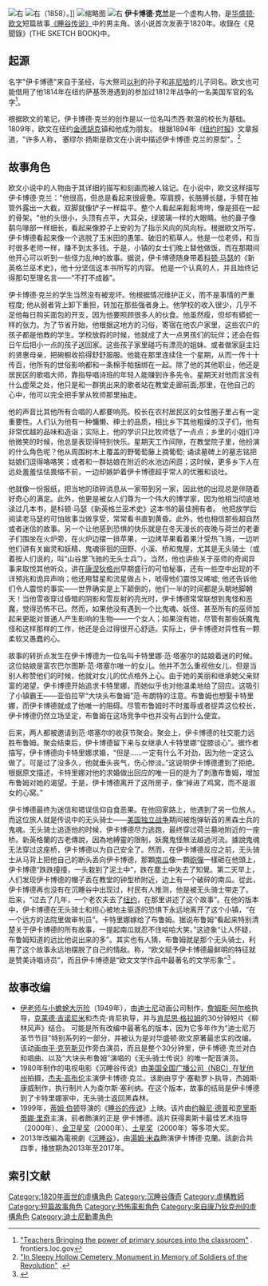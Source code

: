 [[File:What_fearful_shapes_and_shadows_beset_his_path_-_The_Legend_of_Sleepy_Hollow_(1899),_frontispiece_-_BL.jpg|右]]
[[File:John_Quidor_-_The_Headless_Horseman_Pursuing_Ichabod_Crane_-_Google_Art_Project.jpg|右]]（1858）。]]
[[File:Willrogerscrane.jpg|缩略图]]
[[File:WLA_nyhistorical_Courtship_In_Sleepy_Hollow.jpg|右]]
'''伊卡博德·克兰'''是一个虚构人物，是[[華盛頓·歐文|华盛顿·欧文]]短篇故事[[沉睡谷传奇|《睡谷传说》]]中的男主角。该小说首次发表于1820年。收錄在《見聞錄》(THE SKETCH BOOK)中。

== 起源 ==
名字"伊卡博德"来自于圣经，与大祭司[[以利|以利]]的孙子和[[非尼哈|非尼哈]]的儿子同名。欧文也可能借用了他1814年在纽约萨基茨港遇到的参加过1812年战争的一名美国军官的名字<ref>[http://frontiers.loc.gov/learn/collections/dag/langarts.html "Teachers Bringing the power of primary sources into the classroom"] {{Wayback|url=http://frontiers.loc.gov/learn/collections/dag/langarts.html |date=20071026020909 }}. frontiers.loc.gov</ref>。

根据欧文的笔记，伊卡博德·克兰的创作是以一位名叫杰西·默温的校长为基础。1809年，欧文在纽约[[金德胡克|金德胡克]]镇和他成为朋友。 根据1894年《[[纽约时报|纽约时报]]》文章报道，"许多人称， 塞缪尔·扬斯是欧文在小说中描述伊卡博德·克兰的原型"。<ref name="NYT">[http://query.nytimes.com/gst/abstract.html?res=9804E4D91131E033A25757C1A9669D94659ED7CF "In Sleepy Hollow Cemetery, Monument in Memory of Soldiers of the Revolution"] {{Wayback|url=http://query.nytimes.com/gst/abstract.html?res=9804E4D91131E033A25757C1A9669D94659ED7CF |date=20160303200249 }}.</ref>

== 故事角色 ==
欧文小说中的人物由于其详细的描写和刻画而被人铭记。在小说中，欧文这样描写伊卡博德·克兰："他很高，但总是看起来很疲惫。窄肩膀，长胳膊长腿，手臂在袖管外露出一大截，双脚就像铲子一样扁平。整个人看起来鬆鬆垮垮，像是搭在一起的骨架。"他的头很小，头顶有点平，大耳朵，绿玻璃一样的大眼睛。他的鼻子像鹬鸟喙部一样细长，看起来像脖子上安的为了指示风向的风向标。根据欧文所写，伊卡博德看起来像一个逃脱了玉米田的愚笨、破旧的稻草人。他是一位老师，和当时很多老师一样，赚不到太多钱。于是，小镇的女士们晚上替他做饭，而在那期间他开心可以听到一些怪力乱神的故事。据说，伊卡博德随身带着[[科顿·马瑟|科顿·马瑟]]的《新英格兰巫术史》，他十分坚信这本书所写的内容。 他是一个认真的人，并且始终记得那句至理名言——“不打不成器”。

伊卡博德·克兰的学生当然没有被宠坏。他根据情况维护正义，而不是事情的严重程度; 他从弱者背上卸下重担，转加在那些强者身上。他学校的收入很少，几乎不足他每日购买面包的开支，因为他要照顾很多人的伙食。他虽然瘦，但却有蟒蛇一样的张力。为了节省开始，他根据这地方的习俗，寄宿在他农户家里，这些农户的孩子都是他教的学生。学校放假的时候，他就成了大一点男孩们的玩伴；还会在假日午后把小一点的孩子送回家。这些孩子家里碰巧有漂亮的姐妹、或者做家庭主妇的贤惠母亲，把碗橱收拾得舒舒服服。他能在那里连续住一个星期，从而一传十十传百，他所有的世俗影响都和一条棉手帕捆绑在一起。除了他的其他职业，他还是居民区的歌唱大师，靠指导唱诗班的年轻人能赚到许多先令。星期天对他而言没有什么虚荣之处，他只是和一群挑出来的歌者站在教堂走廊前面;那里，在他自己的心中，他可以完全把手掌从牧师那里抽走。

他的声音比其他所有合唱的人都要响亮。校长在农村居民区的女性圈子里占有一定重要性。人们认为他有一种慵懒、绅士的品质，相比乡下其他粗燥的汉子们，他有非常优越的品味和造诣；实际上，他的学识只比牧师低了一点点；乡里的小姐们冲他微笑的时候，他总是表现得特别快乐。星期天工作间隙，在教堂院子里，他扮演的什么角色呢？他从周围树木上覆盖的野葡萄藤上摘葡萄; 诵读墓碑上的墓志铭把姑娘们逗得咯咯笑；或者和一群姑娘在附近的水池边闲逛；这时候，更多乡下人在远处羞羞怯怯畏缩不前，一边却嫉妒着伊卡博德超乎常人的优雅和谈吐。

他就像一份报纸，把当地的琐碎消息从一家带到另一家，因此他的出现总是伴随着好奇心的满足。此外，他更是被女人们尊为一个伟大的博学家，因为他相当彻底地读过几本书，是科顿·马瑟《新英格兰巫术史》这本书的最佳拥有者。 他把放学后阅读老马瑟的可怕故事当做享受，常常看书直到黄昏。此外，他也相信那些超自然或者迷信的故事。另一个让他感到恐惧的快乐就是在冬天漫长的夜晚与荷兰的老妻子们围坐在火炉旁，在火炉边摆一排苹果，一边烤苹果看着果汁受热飞溅，一边听他们讲有关幽灵和妖精、鬼魂徘徊的田野、小溪、桥和鬼屋，尤其是无头骑士（或着按人们说的，叫“山谷里飞驰的无头士兵”）。当然，他也讲些关于巫师的奇闻异事来取悦其他听众，讲在[[康乃狄克州|康涅狄格州]]早期盛行的可怕秘事，还有一些空中出现的不详预兆和诡异声响；他还用彗星和流星做占卜，唬得他们震惊又唏嘘; 他还告诉他们令人震惊的事实——世界确实是上下颠倒的，他们一半的时间都是头朝地脚朝天！当他雪夜穿过昏暗的阴影和雪反射的亮光时，伊卡博德常常联想到鬼怪和恶魔，觉得恐怖不已。然而，如果他没有遇到一个比鬼魂、妖怪、甚至所有的巫师加起来更能对普通人产生影响的生物——一个女人；如果没有她，尽管有那些妖魔鬼怪和这样那样的工作，他还是会过得很开心舒适。实际上，伊卡博德对异性有一颗柔软又愚蠢的心。

故事的转折点发生在伊卡博德为一位名叫卡特里娜·范·塔塞尔的姑娘着迷的时候。这位姑娘是富农巴尔图斯·范·塔塞尔唯一的女儿。他并不怎么重视他女儿，但是当别人称赞他们的时候，他就对女儿的优点格外上心。由于她的美丽和继承她父亲财富的渴望，伊卡博德开始追求卡特里娜，而她似乎也对他温柔地给了回应。这吸引了小镇霸王——亚伯拉罕“大块头布鲁姆”范·布朗特的注意。布鲁姆也想娶卡特里娜，而伊卡博德就成了他唯一的阻碍。尽管布鲁姆时不时羞辱或者捉弄这位校长，伊卡博德仍然立场坚定，布鲁姆在这场竞争中也并没有占到什么便宜。

后来，两人都被邀请到范·塔塞尔的收获节聚会。聚会上，伊卡博德的社交能力远胜布鲁姆。聚会结束后，伊卡博德留下来与女继承人卡特里娜“促膝谈心”。据作者描写，伊卡博德向卡特里娜求婚，“但是……一定有什么不对劲，因为他一定这么做了。可是过了没多久，他就垂头丧气，伤心惨淡。”这说明伊卡博德遭到了拒绝。根据原文描述，卡特里娜对他的求婚做出回应的唯一目的是为了刺激布鲁姆，增加布鲁姆对她的渴望。于是，伊卡博德离开了这所房子，像“掉进了鸡窝，而不是淑女的心窝。”

伊卡博德最终为迷信和错误信仰自食恶果。在他回家路上，他遇到了另一位旅人。而这位旅人就是传说中的无头骑士——[[美國獨立戰爭|美国独立战争]]期间被炮弹斩首的黑森士兵的鬼魂。无头骑士追逐他的时候，伊卡博德尽力逃跑，最终穿过荷兰墓地附近的一座桥。新英格蘭的古老傳說，因為地縛靈的限制，妖魔鬼怪無法越過河流。據說鬼魂无法穿过这座桥，伊卡博德以为自己安全了。然而，在伊卡博德反应之前，无头骑士从马背上把他自己的断头丢向伊卡博德，那顆[[南瓜|南瓜]]像一顆[[砲彈|砲彈]]一樣砸在他頭上，伊卡博德“跌跌撞撞，一头栽到了泥土中”，跌在塵土中失去了知覺。第二天早上，人们发现伊卡博德的帽子丢在教堂的钟型桥附近，边上有一个破碎的南瓜。從此，伊卡博德再也没有在沉睡谷中出现过，村民有人推测，他是被无头骑士带走了。 后来，“过去了几年，一个老农夫去了[[纽约|纽约]]，在那里讲述了这个故事”。在他的版本中，伊卡博德在无头骑士和担心被地主驱逐的恐惧下永远地离开了这个小镇，“在一个远方的法院里做审判员”。卡特里娜嫁给了布鲁姆。据说布鲁姆“看起来特别清楚关于伊卡博德的所有故事，一提起南瓜就忍不住哈哈大笑。”这迹象“让人怀疑，布鲁姆知道的远比他说出来的多”。其实也有人猜，布鲁姆就是那个无头骑士，利用了这个故事永远地摆脱了自己的情敌。{{link-en|迦勒·斯德哥尔|Caleb Stegall}}称，“欧文赋予伊卡博德最鲜明的特征就是赞美诗唱诗员”，而且伊卡博德是“欧文文学作品中最著名的文学形象”<ref>{{Cite journal|title=Ghostly Echoes: A Eulogy for Covenanter Psalmody|author=Stegall, Caleb|url=https://www.worldcat.org/title/semper-reformanda/oclc/26602806|journal=Reformed Presbyterian Church of North America.|issue=17|doi=|others=|year=Summer 2008|volume=1|page=|issn=1065-3783|pmid=|access-date=2016-11-29|archive-date=2016-11-29|archive-url=https://web.archive.org/web/20161129210336/https://www.worldcat.org/title/semper-reformanda/oclc/26602806|dead-url=no}}</ref> 。

== 故事改编 ==
* [[伊老师与小蟾蜍大历险|伊老师与小蟾蜍大历险]]（1949年），由[[华特迪士尼公司|迪士尼]]动画公司制作，[[詹姆斯·阿尔格|詹姆斯·阿尔格]]执导，[[克莱德·吉诺尼米|克莱德·吉诺尼米]]和杰克·肯尼执导，并与[[肯尼思·格拉姆|肯尼思·格拉姆]]的30分钟短片《柳林风声》结合。 可能是所有改编中最著名的版本，因为它多年作为“迪士尼万圣节节目”特别系列的一部分，并被认为是对华盛顿·欧文原著最忠实的改编。 该动画由[[平·克勞斯貝|平·克劳斯贝]]作旁白演员，而且是整个30分钟里，伊卡博德·克兰对白和唱曲、以及“大块头布鲁姆”演唱的《无头骑士传说》的唯一配音演员。
* 1980年制作的电视电影《沉睡谷传说》由[[全国广播公司|美国全国广播公司（NBC）]]在[[犹他州|犹他州]]拍摄，[[傑夫·高布倫|杰夫·高布伦]]主演伊卡博德·克兰。该剧由亨宁·塞勒罗卜执导，杰姆斯·康威制作，执行制片人为查尔斯·塞利纳。在这个版本，故事的结局是伊卡博德到了卡特里娜家中，无头骑士返回黑森林。
* 1999年，[[蒂姆·伯顿|蒂姆·伯顿]]导演的《[[斷頭谷|睡谷的传说]]》上映。该片由[[強尼·戴普|约翰尼·德普]]和[[姬絲汀娜·莉芝|克里斯蒂娜·里奇]]主演，前者飾演的正是 伊卡博德。該片获得奥斯卡最佳艺术指导（2000年）、[[金卫星奖|金卫星奖]]（2000年）、[[土星獎|土星奖]]（2000年）等多项大奖。
* 2013年改編為電視劇《[[沉睡谷|沉睡谷]]》，由[[湯姆·米森|湯姆·米森]]飾演伊卡博德·克蘭。該劇合共四季，播放期為2013年至2017年。

== 索引文献 ==
<references group=" " />

{{DEFAULTSORT:Crane, Ichabod}}
[[Category:1820年面世的虛構角色|Category:1820年面世的虛構角色]]
[[Category:沉睡谷傳奇|Category:沉睡谷傳奇]]
[[Category:虛構教師|Category:虛構教師]]
[[Category:短篇故事角色|Category:短篇故事角色]]
[[Category:恐怖電影角色|Category:恐怖電影角色]]
[[Category:來自康乃狄克州的虛構角色|Category:來自康乃狄克州的虛構角色]]
[[Category:迪士尼動畫角色|Category:迪士尼動畫角色]]